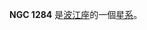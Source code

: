 {{NGCInfoBox|NGCID=NGC 1284|發現者=弗里德里希·威廉·赫歇爾|發現日期=1798年12月10日|其他編號=MCG -2-9-22,NPM1G -10.0134|曆元=J2000.0|赤經=3時17分45.4秒
|赤緯=-10°17'19"|星座=波江座|星體=星系|星等=13.8|表面亮度=13.9|藍等=14.8}}

'''NGC 1284''' 是[[波江座|波江座]]的一個[[星系|星系]]。

{{NGCReference|1284}}
{{Catalogs|NGC=1284}}